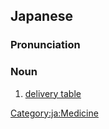 ==Japanese==
{{ja-kanjitab|ぶん|べん|だい|yomi=o}}

===Pronunciation===
{{ja-pron|ぶんべんだい|y=o}}

===Noun===
{{ja-noun|ぶんべんだい}}

# [[delivery table]]

[[Category:ja:Medicine]]
